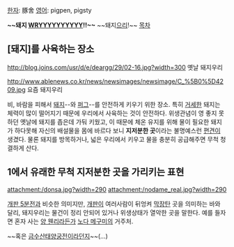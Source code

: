 [[한자]]: 豚舍
[[영어]]: pigpen, pigsty  

'''~~돼지 [[WRYYYYYYYYYY]]!!~~'''
~~돼지[[으리]]!~~
[[목차]]
== [돼지]를 사육하는 장소 ==
http://blog.joins.com/usr/d/e/deargg/29/02-16.jpg?width=300
옛날 돼지우리

http://www.ablenews.co.kr/news/newsimages/newsimage/C_%5B0%5D4209.jpg
요즘 돼지우리

비, 바람을 피해서 [[돼지]]--와 [[퍼그]]--를 안전하게 키우기 위한 장소. 특히 [[거세]]한 돼지는 체력이 많이 떨어지기 때문에 우리에서 사육하는 것이 안전하다.
위생관념이 영 좋지 못하던 옛날에 돼지를 좁은데 가둬 키웠고, 이 때문에 체온 유지를 위해 물이 필요한 돼지가 하다못해 자신의 배설물을 몸에 바르다 보니 '''지저분한 곳'''이라는 불명예스런 [[편견]]이 생겼다. 물론 돼지를 방목하거나, 넓은 우리에서 키우고 물을 충분히 공급해주면 무척 청결하게 산다.

== 1에서 유래한 무척 지저분한 곳을 가리키는 표현 ==
attachment:/donsa.jpg?width=290 attachment:/nodame_real.jpg?width=290

[[개판 5분전]]과 비슷한 의미지만, [[개판]]이 여러사람이 뒤엉켜 [[막장]]탄 곳을 의미하는 바와 달리, 돼지우리는 물건이 정리 안되어 있거나 위생상태가 열악한 곳을 말한다. 예를 들자면 혼자 사는 [[양 웬리]]라든가 [[노다 메구미]]의 거주처.

~~혹은 [[금수산태양궁전]]이라던지~~(...)
